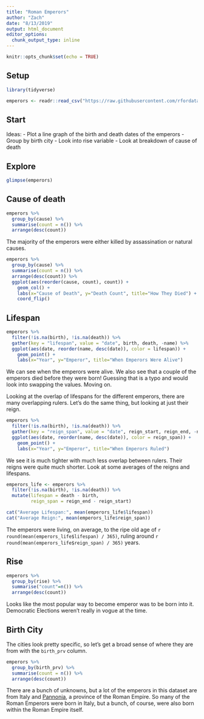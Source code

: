 ```yaml
---
title: "Roman Emperors"
author: "Zach"
date: "8/13/2019"
output: html_document
editor_options: 
  chunk_output_type: inline
---
```


```r
knitr::opts_chunk$set(echo = TRUE)
```

## Setup
```r
library(tidyverse)
```

```r
emperors <- readr::read_csv("https://raw.githubusercontent.com/rfordatascience/tidytuesday/master/data/2019/2019-08-13/emperors.csv")
```

## Start

Ideas:
- Plot a line graph of the birth and death dates of the emperors
- Group by birth city
- Look into rise variable
- Look at breakdown of cause of death

## Explore
```r
glimpse(emperors)
```

## Cause of death

```r
emperors %>%
  group_by(cause) %>%
  summarise(count = n()) %>%
  arrange(desc(count))
```

The majority of the emperors were either killed by assassination or natural causes. 

```r
emperors %>%
  group_by(cause) %>%
  summarise(count = n()) %>%
  arrange(desc(count)) %>%
  ggplot(aes(reorder(cause, count), count)) +
    geom_col() + 
    labs(x="Cause of Death", y="Death Count", title="How They Died") +
    coord_flip()
```

## Lifespan

```r
emperors %>%
  filter(!is.na(birth), !is.na(death)) %>%
  gather(key = "lifespan", value = "date", birth, death, -name) %>%
  ggplot(aes(date, reorder(name, desc(date)), color = lifespan)) +
    geom_point() +
    labs(x="Year", y="Emperor", title="When Emperors Were Alive")
```

We can see when the emperors were alive. We also see that a couple of the emperors died before they were born! Guessing that is a typo and would look into swapping the values. Moving on.

Looking at the overlap of lifespans for the different emperors, there are many overlapping rulers. Let's do the same thing, but looking at just their reign.

```r
emperors %>%
  filter(!is.na(birth), !is.na(death)) %>%
  gather(key = "reign_span", value = "date", reign_start, reign_end, -name) %>%
  ggplot(aes(date, reorder(name, desc(date)), color = reign_span)) +
    geom_point() +
    labs(x="Year", y="Emperor", title="When Emperors Ruled")
```

We see it is much tighter with much less overlap between rulers. Their reigns were quite much shorter. Look at some averages of the reigns and lifespans.

```r
emperors_life <- emperors %>%
  filter(!is.na(birth), !is.na(death)) %>%
  mutate(lifespan = death - birth,
         reign_span = reign_end - reign_start)

cat("Average Lifespan:", mean(emperors_life$lifespan))
cat("Average Reign:", mean(emperors_life$reign_span))
```

The emperors were living, on average, to the ripe old age of `r round(mean(emperors_life$lifespan) / 365)`, ruling around `r round(mean(emperors_life$reign_span) / 365)` years. 

## Rise

```r
emperors %>%
  group_by(rise) %>%
  summarise("count"=n()) %>%
  arrange(desc(count))
```

Looks like the most popular way to become emperor was to be born into it. Democratic Elections weren't really in vogue at the time.

## Birth City

The cities look pretty specific, so let's get a broad sense of where they are from with the `birth_prv` column.

```r
emperors %>%
  group_by(birth_prv) %>%
  summarise(count = n()) %>%
  arrange(desc(count))
```

There are a bunch of unknowns, but a lot of the emperors in this dataset are from Italy and [Pannonia](https://en.wikipedia.org/wiki/Pannonia), a province of the Roman Empire. So many of the Roman Emperors were born in Italy, but a bunch, of course, were also born within the Roman Empire itself.